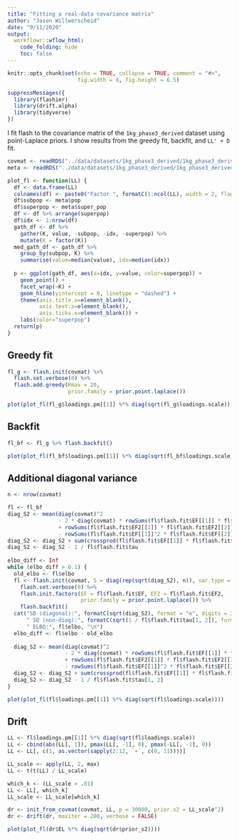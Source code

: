 ```yaml
---
title: "Fitting a real-data covariance matrix"
author: "Jason Willwerscheid"
date: "9/11/2020"
output:
  workflowr::wflow_html:
    code_folding: hide
    toc: false
---
```


```r
knitr::opts_chunk$set(echo = TRUE, collapse = TRUE, comment = "#>",
                      fig.width = 8, fig.height = 6.5)
```

```r
suppressMessages({
  library(flashier)
  library(drift.alpha)
  library(tidyverse)
})
```

I fit flash to the covariance matrix of the `1kg_phase3_derived` dataset using point-Laplace priors. I show results from the greedy fit, backfit, and `LL' + D` fit.

```r
covmat <- readRDS("../data/datasets/1kg_phase3_derived/1kg_phase3_derived_covmat.rds")
meta <- readRDS("../data/datasets/1kg_phase3_derived/1kg_phase3_derived_meta.rds")

plot_fl <- function(LL) {
  df <- data.frame(LL)
  colnames(df) <- paste0("Factor ", formatC(1:ncol(LL), width = 2, flag = "0"))
  df$subpop <- meta$pop
  df$superpop <- meta$super_pop
  df <- df %>% arrange(superpop)
  df$idx <- 1:nrow(df)
  gath_df <- df %>% 
    gather(K, value, -subpop, -idx, -superpop) %>%
    mutate(K = factor(K))
  med_gath_df <- gath_df %>% 
    group_by(subpop, K) %>% 
    summarise(value=median(value), idx=median(idx))
  
  p <- ggplot(gath_df, aes(x=idx, y=value, color=superpop)) + 
    geom_point() +
    facet_wrap(~K) + 
    geom_hline(yintercept = 0, linetype = "dashed") +
    theme(axis.title.x=element_blank(),
          axis.text.x=element_blank(),
          axis.ticks.x=element_blank()) +
    labs(color="superpop")
  return(p)
}
```

## Greedy fit

```r
fl_g <- flash.init(covmat) %>%
  flash.set.verbose(0) %>%
  flash.add.greedy(Kmax = 20, 
                   prior.family = prior.point.laplace())

plot(plot_fl(fl_g$loadings.pm[[1]] %*% diag(sqrt(fl_g$loadings.scale))))
```

## Backfit

```r
fl_bf <- fl_g %>% flash.backfit()

plot(plot_fl(fl_bf$loadings.pm[[1]] %*% diag(sqrt(fl_bf$loadings.scale))))
```

## Additional diagonal variance

```r
n <- nrow(covmat)

fl <- fl_bf
diag_S2 <- mean(diag(covmat)^2 
                - 2 * diag(covmat) * rowSums(fl$flash.fit$EF[[1]] * fl$flash.fit$EF[[2]])
                + rowSums(fl$flash.fit$EF2[[1]] * fl$flash.fit$EF2[[2]])
                - rowSums(fl$flash.fit$EF[[1]]^2 * fl$flash.fit$EF[[2]]^2))
diag_S2 <- diag_S2 + sum(crossprod(fl$flash.fit$EF[[1]] * fl$flash.fit$EF[[2]])) / n
diag_S2 <- diag_S2 - 1 / fl$flash.fit$tau
  
elbo_diff <- Inf
while (elbo_diff > 0.1) {
  old_elbo <- fl$elbo
  fl <- flash.init(covmat, S = diag(rep(sqrt(diag_S2), n)), var.type = 0) %>%
    flash.set.verbose(0) %>%
    flash.init.factors(EF = fl$flash.fit$EF, EF2 = fl$flash.fit$EF2,
                       prior.family = prior.point.laplace()) %>%
    flash.backfit()
  cat("SD (diagonal):", formatC(sqrt(diag_S2), format = "e", digits = 2),
      " SD (non-diag):", formatC(sqrt(1 / fl$flash.fit$tau[1, 2]), format = "e", digits = 2),
      " ELBO:", fl$elbo, "\n")
  elbo_diff <- fl$elbo - old_elbo
  
  diag_S2 <- mean(diag(covmat)^2 
                  - 2 * diag(covmat) * rowSums(fl$flash.fit$EF[[1]] * fl$flash.fit$EF[[2]])
                  + rowSums(fl$flash.fit$EF2[[1]] * fl$flash.fit$EF2[[2]])
                  - rowSums(fl$flash.fit$EF[[1]]^2 * fl$flash.fit$EF[[2]]^2))
  diag_S2 <- diag_S2 + sum(crossprod(fl$flash.fit$EF[[1]] * fl$flash.fit$EF[[2]])) / n
  diag_S2 <- diag_S2 - 1 / fl$flash.fit$tau[1, 2]
}

plot(plot_fl(fl$loadings.pm[[1]] %*% diag(sqrt(fl$loadings.scale))))
```

## Drift

```r
LL <- fl$loadings.pm[[1]] %*% diag(sqrt(fl$loadings.scale))
LL <- cbind(abs(LL[, 1]), pmax(LL[, -1], 0), pmax(-LL[, -1], 0))
LL <- LL[, c(1, as.vector(sapply(2:12, `+`, c(0, 11))))]

LL_scale <- apply(LL, 2, max)
LL <- t(t(LL) / LL_scale)

which_k <- (LL_scale > .01)
LL <- LL[, which_k]
LL_scale <- LL_scale[which_k]

dr <- init_from_covmat(covmat, LL, p = 30000, prior.s2 = LL_scale^2)
dr <- drift(dr, maxiter = 200, verbose = FALSE)

plot(plot_fl(dr$EL %*% diag(sqrt(dr$prior_s2))))
```

